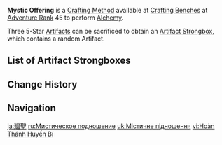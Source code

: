 {{Terminology Infobox
|image = Icon Mystic Offering Small.png
|type  = Crafting Methods
|type2 = Game Systems
}}
'''Mystic Offering''' is a [[Crafting Method]] available at [[Crafting Benches]] at [[Adventure Rank]] 45 to perform [[Alchemy]].

Three 5-Star [[Artifacts]] can be sacrificed to obtain an [[Artifact Strongbox]], which contains a random Artifact.

==List of Artifact Strongboxes==
{{Transclude|Artifact Strongbox|List of Artifact Strongboxes}}

==Change History==
{{Change History|2.0}}

==Navigation==
{{Game Systems Navbox|Other}}

[[ja:廻聖]]
[[ru:Мистическое подношение]]
[[uk:Містичне підношення]]
[[vi:Hoàn Thánh Huyền Bí]]